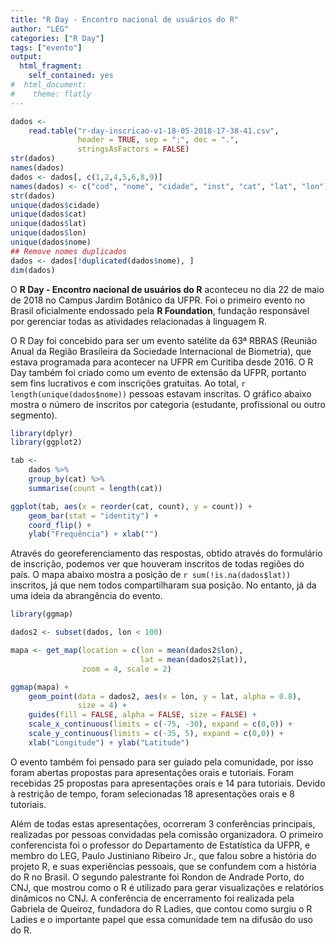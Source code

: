 ```yaml
---
title: "R Day - Encontro nacional de usuários do R"
author: "LEG"
categories: ["R Day"]
tags: ["evento"]
output:
  html_fragment:
    self_contained: yes
#  html_document:
#    theme: flatly
---
```


```r
dados <-
    read.table("r-day-inscricao-v1-18-05-2018-17-38-41.csv",
               header = TRUE, sep = ";", dec = ".",
               stringsAsFactors = FALSE)
str(dados)
names(dados)
dados <- dados[, c(1,2,4,5,6,8,9)]
names(dados) <- c("cod", "nome", "cidade", "inst", "cat", "lat", "lon")
str(dados)
unique(dados$cidade)
unique(dados$cat)
unique(dados$lat)
unique(dados$lon)
unique(dados$nome)
## Remove nomes duplicados
dados <- dados[!duplicated(dados$nome), ]
dim(dados)
```

O **R Day - Encontro nacional de usuários do R** aconteceu no dia 22 de
maio de 2018 no Campus Jardim Botânico da UFPR. Foi o primeiro evento no
Brasil oficialmente endossado pela **R Foundation**, fundação
responsável por gerenciar todas as atividades relacionadas à linguagem
R.

O R Day foi concebido para ser um evento satélite da 63ª RBRAS (Reunião
Anual da Região Brasileira da Sociedade Internacional de Biometria), que
estava programada para acontecer na UFPR em Curitiba desde 2016. O R Day
também foi criado como um evento de extensão da UFPR, portanto sem fins
lucrativos e com inscrições gratuitas. Ao total,
`r length(unique(dados$nome))` pessoas estavam inscritas. O gráfico
abaixo mostra o número de inscritos por categoria (estudante,
profissional ou outro segmento).

```r
library(dplyr)
library(ggplot2)

tab <-
    dados %>%
    group_by(cat) %>%
    summarise(count = length(cat))

ggplot(tab, aes(x = reorder(cat, count), y = count)) +
    geom_bar(stat = "identity") +
    coord_flip() +
    ylab("Frequência") + xlab("")
```

Através do georeferenciamento das respostas, obtido através do
formulário de inscrição, podemos ver que houveram inscritos de todas
regiões do país. O mapa abaixo mostra a posição de
`r sum(!is.na(dados$lat))` inscritos, já que nem todos compartilharam
sua posição. No entanto, já da uma ideia da abrangência do evento.

```r
library(ggmap)

dados2 <- subset(dados, lon < 100)

mapa <- get_map(location = c(lon = mean(dados2$lon),
                             lat = mean(dados2$lat)),
                zoom = 4, scale = 2)

ggmap(mapa) +
    geom_point(data = dados2, aes(x = lon, y = lat, alpha = 0.8),
               size = 4) +
    guides(fill = FALSE, alpha = FALSE, size = FALSE) +
    scale_x_continuous(limits = c(-75, -30), expand = c(0,0)) +
    scale_y_continuous(limits = c(-35, 5), expand = c(0,0)) +
    xlab("Longitude") + ylab("Latitude")
```


O evento também foi pensado para ser guiado pela comunidade, por isso
foram abertas propostas para apresentações orais e tutoriais. Foram
recebidas 25 propostas para apresentações orais e 14 para tutoriais.
Devido à restrição de tempo, foram selecionadas 18 apresentações orais e
8 tutoriais.

Além de todas estas apresentações, ocorreram 3 conferências
principais, realizadas por pessoas convidadas pela comissão
organizadora. O primeiro conferencista foi o professor do Departamento
de Estatística da UFPR, e membro do LEG, Paulo Justiniano Ribeiro Jr.,
que falou sobre a história do projeto R, e suas experiências pessoais,
que se confundem com a história do R no Brasil. O segundo palestrante
foi Rondon de Andrade Porto, do CNJ, que mostrou como o R é utilizado
para gerar visualizações e relatórios dinâmicos no CNJ. A conferência de
encerramento foi realizada pela Gabriela de Queiroz, fundadora do R
Ladies, que contou como surgiu o R Ladies e o importante papel que essa
comunidade tem na difusão do uso do R.
